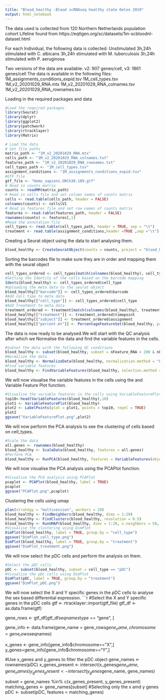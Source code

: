 ```yaml
---
title: "Blood_healthy -Blood scRNAseq healthy state Oelen 2019"
output: html_notebook
---
```


The data used is collected from 120 Northern Netherlands population cohort Lifeline found from
https://eqtlgen.org/sc/datasets/1m-scbloodnl-dataset.html

For each Individual, the following data is collected:
Unstimulated
3h,24h stimulated with C. albicans
3h,24h stimulated with M. tuberculosis
3h,24h stimulated with P. aeruginosa

Two versions of the data are available:
v2: 907 genes/cell,
v3: 1861 genes/cell
The data is available in the following files:
1M_assignments_conditions_expid.tsv
1M_cell_types.tsv
1M_v2_20201029_RNA.mtx
1M_v2_20201029_RNA_colnames.tsv
1M_v2_20201029_RNA_rownames.tsv

Loading in the required packages and data
```r
#Load the required packages
library(Seurat)
library(dplyr)
library(ggplot2)
library(patchwork)
library(rtracklayer)
library(Matrix)

# Load the data
# Set file paths
matrix_path <- "1M_v2_20201029_RNA.mtx"
cells_path <- "1M_v2_20201029_RNA_colnames.txt"
features_path <- "1M_v2_20201029_RNA_rownames.txt"
cell_types_path <- "1M_cell_types.tsv"
assignment_conditions <- "1M_assignments_conditions_expid.tsv"
#GTF file
gtf_file <- "Homo_sapiens.GRCh38.109.gtf"
# Read in counts matrix
counts <- readMM(matrix_path)
# Read in cells file and set column names of counts matrix
cells <- read.table(cells_path, header = FALSE)
colnames(counts) <- cells$V1
# Read in features file and set row names of counts matrix
features <- read.table(features_path, header = FALSE)
rownames(counts) <- features[,1]
#Read the annotation file
cell_types <- read.table(cell_types_path, header = TRUE, sep = "\t")
treatment <- read.table(assignment_conditions,header =TRUE ,sep ="\t")

```

Creating a Seurat object using the data to start analysing them.
```r
blood_healthy <- CreateSeuratObject(counts = counts, project = "blood_healthy", min.cells = 3, min.features = 200,Idents =cell_types$cell_type)
```

Sorting the barcodes file to make sure they are in order and mapping them with the seurat object
```r
cell_types_ordered <- cell_types[match(colnames(blood_healthy), cell_types$barcode), ]
#Setting the Identity of the cells based on the barcode mapping
Idents(blood_healthy) <- cell_types_ordered$cell_type
#Uploading the meta data to the seurat object
blood_healthy[["barcode"]] <- cell_types_ordered$barcode
#Add cell type to meta data
blood_healthy[["cell_type"]] <- cell_types_ordered$cell_type
#Add treatment to meta data
treatment_ordered <- treatment[match(colnames(blood_healthy), treatment$barcode), ]
blood_healthy[["treatment"]] <- treatment_ordered$timepoint
blood_healthy[["subject"]] <- treatment_ordered$assignment
blood_healthy[["percent.mt"]] <- PercentageFeatureSet(blood_healthy, pattern = "^MT-")
```
The data is now ready to be analysed.We will start with the QC analysis after which we Normalise the data and find the variable features in the cells.
```r
#Subset the data with the following QC conditions
blood_healthy <- subset(blood_healthy, subset = nFeature_RNA > 200 & nFeature_RNA < 2500 & percent.mt < 5)
#Normalize the data
blood_healthy <- NormalizeData(blood_healthy, normalization.method = "LogNormalize", scale.factor = 10000)
#Find variable features
blood_healthy <- FindVariableFeatures(blood_healthy, selection.method = "vst", nfeatures = 2000)
```
We will now visualise the variable features in the cells using the and Variable Feature Plot function.
```r
#Visualise the variable features in the cells using VariableFeaturePlot
top10<-head(VariableFeatures(blood_healthy),10)
plot1 <- VariableFeaturePlot(blood_healthy)
plot2 <- LabelPoints(plot = plot1, points = top10, repel = TRUE)
plot2
ggsave("VariableFeaturePlot.png",plot2)
```




We will now perform the PCA analysis to see the clustering of cells based on cell_types.
```r
#Scale the data
all.genes <- rownames(blood_healthy)
blood_healthy <- ScaleData(blood_healthy, features = all.genes)
#Perform PCA
blood_healthy <- RunPCA(blood_healthy, features = VariableFeatures(object = blood_healthy))
```
We will now visualise the PCA analysis using the PCAPlot function.
```r
#Visualise the PCA analysis using PCAPlot
pcaplot <- PCAPlot(blood_healthy, label = TRUE)
pcaplot
ggsave("PCAPlot.png",pcaplot)
```
Clustering the cells using umap
```r
plan(strategy = "multisession", workers = 20)
blood_healthy <- FindNeighbors(blood_healthy, dims = 1:20)
blood_healthy <- FindClusters(blood_healthy, resolution = 0.5)
blood_healthy <- RunUMAP(blood_healthy, dims = 1:20, n.neighbors = 50, min.dist = 0.25, metric = "euclidean",reduction.key = "umap",reduction.name = "umap")
#Visualise the clustering using DimPlot
DimPlot(blood_healthy, label = TRUE, group.by = "cell_type")
ggsave("DimPlot_cell_type.png")
DimPlot(blood_healthy, label = TRUE, group.by = "treatment")
ggsave("DimPlot_treatment.png")
```
We will now select the pDC cells and perform the analysis on them.
```r
#Select the pDC cells
pDC <- subset(blood_healthy, subset = cell_type == "pDC")
#Visualise the pDC cells using DimPlot
DimPlot(pDC, label = TRUE, group.by = "treatment")
ggsave("DimPlot_pDC.png")
```
We will now select the X and Y specific genes in the pDC cells to analyse the sex based differential expression.
```r
#Select the X and Y specific genes in the pDC cells
gtf <- rtracklayer::import(gtf_file)
gtf_df <- as.data.frame(gtf)

gene_rows <- gtf_df[gtf_df$seqnames %in% c("X", "Y") & gtf_df$type == "gene", ]

gene_info <- data.frame(gene_name = gene_rows$gene_name, chromosome = gene_rows$seqnames)

x_genes <- gene_info[gene_info$chromosome=="X",]
y_genes=gene_info[gene_info$chromosome=="Y",]

#Use x_genes and y_genes to filter the pDC object
gene_names <- rownames(pDC)
x_genes_present <- intersect(x_genes$gene_name, gene_names)
y_genes_present <- intersect(y_genes$gene_name, gene_names)

subset = gene_names %in% c(x_genes_present, y_genes_present)
matching_genes <- gene_names[subset]
#Selecting only the x amd y genes
pDC <- subset(pDC, features = matching_genes)
